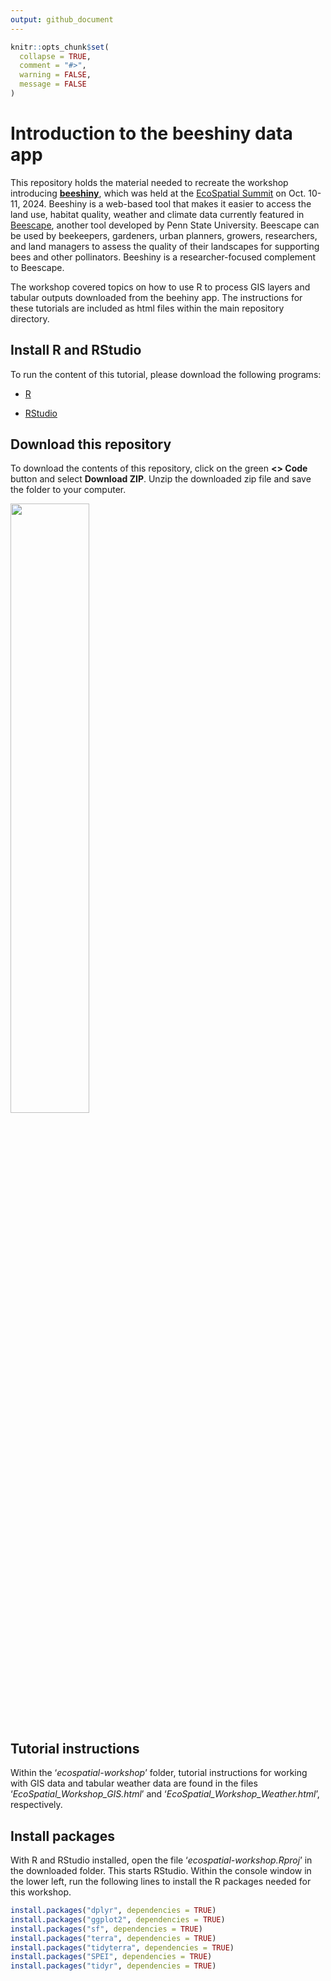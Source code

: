 ```yaml
---
output: github_document
---
```


<!-- README.md is generated from README.Rmd. Please edit that file -->

```r
knitr::opts_chunk$set(
  collapse = TRUE,
  comment = "#>",
  warning = FALSE, 
  message = FALSE
)
```

# Introduction to the **beeshiny** data app

This repository holds the material needed to recreate the workshop introducing [**beeshiny**](https://beesuite.psu.edu/beeshiny/), which was held at the [EcoSpatial Summit](https://ecospatialsummit.com/) on Oct. 10-11, 2024. Beeshiny is a web-based tool that makes it easier to access the land use, habitat quality, weather and climate data currently featured in [Beescape](https://beescape.psu.edu/), another tool developed by Penn State University. Beescape can be used by beekeepers, gardeners, urban planners, growers, researchers, and land managers to assess the quality of their landscapes for supporting bees and other pollinators. Beeshiny is a researcher-focused complement to Beescape.

The workshop covered topics on how to use R to process GIS layers and tabular outputs downloaded from the beehiny app. The instructions for these tutorials are included as html files within the main repository directory.

## Install R and RStudio

To run the content of this tutorial, please download the following programs:

* [R](https://cran.rstudio.com/)

* [RStudio](https://posit.co/download/rstudio-desktop/)

## Download this repository

To download the contents of this repository, click on the green **<> Code** button and select **Download ZIP**. Unzip the downloaded zip file and save the folder to your computer.

![](README_files/figure/downloadcode.png?raw=true){width="50%"}

## Tutorial instructions

Within the '_ecospatial-workshop_' folder, tutorial instructions for working with GIS data and tabular weather data are found in the files '_EcoSpatial_Workshop_GIS.html_' and '_EcoSpatial_Workshop_Weather.html_', respectively.

## Install packages

With R and RStudio installed, open the file '_ecospatial-workshop.Rproj_' in the downloaded folder. This starts RStudio. Within the console window in the lower left, run the following lines to install the R packages needed for this workshop.

```r
install.packages("dplyr", dependencies = TRUE)
install.packages("ggplot2", dependencies = TRUE)
install.packages("sf", dependencies = TRUE)
install.packages("terra", dependencies = TRUE)
install.packages("tidyterra", dependencies = TRUE)
install.packages("SPEI", dependencies = TRUE)
install.packages("tidyr", dependencies = TRUE)
```
